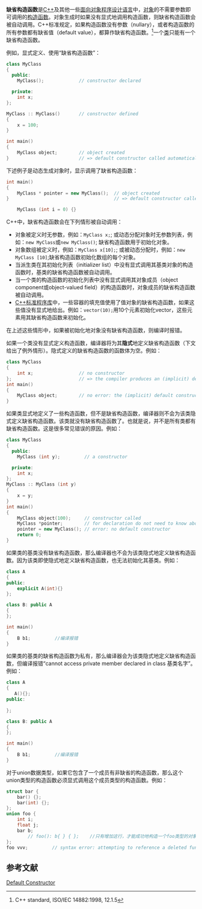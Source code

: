 '''缺省构造函数'''是[[C++|C++]]及其他一些[[面向对象程序设计语言|面向对象程序设计语言]]中，[[对象_(计算机科学)|对象]]的不需要参数即可调用的[[构造函数|构造函数]]。对象生成时如果没有显式地调用构造函数，则缺省构造函数会被自动调用。C++标准规定，如果构造函数没有参数（nullary），或者构造函数的所有参数都有缺省值（default value），都算作缺省构造函数。<ref>C++ standard, ISO/IEC 14882:1998, 12.1.5</ref>一个[[类_(计算机科学)|类]]只能有一个缺省构造函数。

例如，显式定义、使用“缺省构造函数”：
<source lang="cpp">
class MyClass
{
  public:
    MyClass();             // constructor declared

  private:
    int x;
};

MyClass :: MyClass()       // constructor defined   
{
    x = 100;
}

int main()
{
    MyClass object;        // object created 
}                          // => default constructor called automatically
</source> 

下述例子是动态生成对象时，显示调用了缺省构造函数：
<source lang = 'cpp'>
int main()
{
    MyClass * pointer = new MyClass();  // object created 
}                                       // => default constructor called automatically
</source>

<source lang='cpp'>
    MyClass (int i = 0) {} 
</source>

C++中，缺省构造函数会在下列情形被自动调用：
* 对象被定义时无参数，例如：<code>MyClass x;</code>; 或动态分配对象时无参数列表，例如：<code>new MyClass</code>或<code>new MyClass()</code>; 缺省构造函数用于初始化对象。
* 对象数组被定义时，例如：<code>MyClass x[10];</code>; 或被动态分配时，例如：<code>new MyClass [10]</code>;缺省构造函数初始化数组的每个对象。
* 当派生类在其初始化列表（initializer list）中没有显式调用其基类对象的构造函数时，基类的缺省构造函数被自动调用。 
* 当一个类的构造函数的初始化列表中没有显式调用其对象成员（object component或object-valued field）的构造函数时，对象成员的缺省构造函数被自动调用。
* [[C++标准程序库|C++标准程序库]]中，一些容器的填充值使用了值对象的缺省构造函数，如果这些值没有显式地给出。例如：<code>vector<MyClass>(10);</code>用10个元素初始化vector，这些元素用其缺省构造函数来初始化。 

在上述这些情形中，如果被初始化地对象没有缺省构造函数，则编译时报错。 

如果一个类没有显式定义构造函数，编译器将为其'''隐式'''地定义缺省构造函数（下文给出了例外情形）。隐式定义的缺省构造函数的函数体为空。例如：
<source lang="cpp">
class MyClass
{
    int x;                 // no constructor          
};                         // => the compiler produces an (implicit) default constructor
int main()
{
    MyClass object;        // no error: the (implicit) default constructor is called
}
</source>  
 
如果类显式地定义了一些构造函数，但不是缺省构造函数，编译器则不会为该类隐式定义缺省构造函数。该类就没有缺省构造函数了。也就是说，并不是所有类都有缺省构造函数。这是很多常见错误的原因。例如：
<source lang="cpp">
class MyClass 
{
  public:
    MyClass (int y);         // a constructor     

  private:
    int x;
};
MyClass :: MyClass (int y)
{
    x = y;
}
int main()
{
    MyClass object(100);     // constructor called
    MyClass *pointer;        // for declaration do not need to know about existing constructors
    pointer = new MyClass(); // error: no default constructor    
    return 0;
}
</source>  

如果类的基类没有缺省构造函数，那么编译器也不会为该类隐式地定义缺省构造函数。因为该类即使隐式地定义缺省构造函数，也无法初始化其基类。例如：
<source lang="cpp">
class A
{
public:
	explicit A(int){}
};

class B: public A
{
};

int main()
{
	B b1;         //编译报错
}
</source>

如果类的基类的缺省构造函数为私有，那么编译器会为该类隐式地定义缺省构造函数，但编译报错“cannot access private member declared in class 基类名字”。例如：
<source lang="cpp">
class A
{
   A(){};
public:
	
};

class B: public A
{
};

int main()
{
	B b1;         //编译报错
}
</source>

对于union数据类型，如果它包含了一个成员有非缺省的构造函数，那么这个union类型的构造函数必须显式调用这个成员类型的构造函数。例如：
<source lang="c++">
struct bar {
	bar() {};
	bar(int) {};
};
union foo { 
	int i;
	float j;
	bar b;
        // foo(): b{ } { };    //只有增加这行，才能成功地构造一个foo类型的对象
};
foo vvv;         // syntax error: attempting to reference a deleted function
</source>

==参考文献==
<references />


[[Category:C++|Default Constructor]]